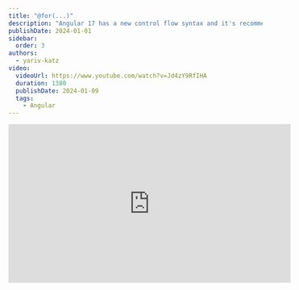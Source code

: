 ```yaml
---
title: "@for(...)"
description: "Angular 17 has a new control flow syntax and it's recommended to stop using *ngFor, and use @for instead."
publishDate: 2024-01-01
sidebar:
  order: 3
authors:
  - yariv-katz
video:
  videoUrl: https://www.youtube.com/watch?v=Jd4zY9RfIHA
  duration: 1380
  publishDate: 2024-01-09
  tags:    
    - Angular
---
```



<div class="not-content flex mb-10">
	<iframe
		className="mx-auto"
		width="560"
		height="315"
		src="https://www.youtube.com/embed/Jd4zY9RfIHA?si=6tABeXpji0SReSlD"
		title="YouTube video player"
		frameBorder="0"
		allow="accelerometer; autoplay; clipboard-write; encrypted-media; gyroscope; picture-in-picture; web-share"
		allowFullScreen
	/>
</div>

הסינטקס החדש של `@for` שניתן להשתמש בו כדי להחליף את `*ngFor` זמין מ-**Angular 17**.
הסינטקס החדש הוא הרבה יותר נקי וקל לקריאה וכתיב, וגם עוצמתי יותר.  
בואו נסתכל על הדוגמה הבאה ונפרק את התכונות והיתרונות העיקריים של הסינטקס החדש.

<div className="mt-5 not-content ltr" dir="ltr">
<Sandpack 
	client:load
	customSetup={{ 
		dependencies: { 			
			"@angular/core": "^17.0.0",
			"@angular/platform-browser": "^17.0.0",
			"@angular/platform-browser-dynamic": "^17.0.0",
			"@angular/common": "^17.0.0",
			"@angular/compiler": "^17.0.0"			
		}
	}}
	
	files={{
		"src/app/old-ngfor.component.ts": {			
			code: `import { Component, ChangeDetectionStrategy } from '@angular/core';
@Component({
	changeDetection: ChangeDetectionStrategy.OnPush,
	selector: 'old-ngfor',
	standalone: true,
	imports: [CommonModule],
	template: \`
		<h1>Old way - *ngFor</h1>
		<h2>Simple</h2>
		<ul>
			<li *ngFor="let book of books">{{book.title}}</li>
		</ul>	
		<h2>With trackBy</h2>
		<ul>
			<li *ngFor="let book of books; trackBy: trackByFn">{{book.title}}</li>
		</ul>
		<h2>With context variables</h2>
		<ul>
			<li *ngFor="let book of books; index as i; even as e">{{i}} {{e}} {{book.title}}</li>
		</ul>
	\`,
})
export class OldNgForComponent {
	books = [
    {id: 1, title: 'Book 1'},
    {id: 2, title: 'Book 2'},
    {id: 3, title: 'Book 3'},
    {id: 4, title: 'Book 4'},
    {id: 5, title: 'Book 5'},
  ];
	
	trackByFn(index, item) {
		return item.id;		
	}
}
`
		},
		"src/app/new-for.component.ts": {			
			code: `import { Component, ChangeDetectionStrategy } from '@angular/core';
@Component({
	changeDetection: ChangeDetectionStrategy.OnPush,
	selector: 'new-for',
	standalone: true,
	imports: [CommonModule],
	template: \`
		<h1>new way - &#64;for</h1>	
		<h2>Simple</h2>
		<ul>
		@for(book of books; track book.id) {
			<li>{{book.title}}</li>	
		}
		</ul>	
		<h2>With empty block</h2>
		<ul>
		@for(book of books2; track book.id) {
			<li>{{book.title}}</li>	
		}
		@empty {
			<li>No books</li>
		}
		</ul>
		<h2>With context variables</h2>
		<ul>
		@for(book of books; track book.id; let i = $index; let e = $even) {
			<li>{{i}} {{e}} {{book.title}}</li>	
		}
		</ul>
	\`,
})
export class NewForComponent {
	books = [
    {id: 1, title: 'Book 1'},
    {id: 2, title: 'Book 2'},
    {id: 3, title: 'Book 3'},
    {id: 4, title: 'Book 4'},
    {id: 5, title: 'Book 5'},
  ];
	
	books2 = [];
}
`
		},
		"src/app/app.component.ts": {
			hidden: true,
			readOnly: true,
			code: `import { Component, ChangeDetectionStrategy } from '@angular/core';
@Component({
  changeDetection: ChangeDetectionStrategy.OnPush,
  selector: 'app-root',
  standalone: true,
  imports: [OldNgForComponent, NewForComponent],
  template: \`
    <h1>*ngFor -> &#64;for</h1>
		<old-ngfor></old-ngfor>
		<new-for></new-for>
  \`,
})
export class AppComponent {	
}`
		},		
		"src/main.ts": {
			hidden: true,
			readOnly: true,
			code: `import '@angular/compiler';

bootstrapApplication(AppComponent)
  .catch((err) => console.error(err));
`
		}	
	}}
	
	template="angular" 
/>
</div>

## track

בסינטקס החדש של `@for` חובה לספק את הפרמטר `track`. על פי התיעוד של Angular, הרבה בעיות בביצועים של אפליקציות Angular נגרמו מלולאות `*ngFor` ללא `trackBy`, עכשיו הפרמטר `track` הוא חובה עם סינטקס פשוט יותר.  
כעת ניתן בקלות לבחור Property מהאובייקט, ואנגולר ישתמש בו כדי לעקוב אחרי שינויים במערך.  
ניתן גם להשתמש במשתנה הקונטקסט `$index` כדי לעקוב לפי אינדקס, אבל עדיף להשתמש במפתח ראשי באובייקט ולהשתמש בזה כערך ל track.

## בלוק ריק

אחרי הבלוק של `@for` ניתן להוסיף בלוק של `@empty` שיתבצע כאשר המערך ריק.  
לפני הסינטקס החדש היינו צריכים להשתמש ב-`*ngIf` כדי לבדוק אם המערך ריק, ואז להציג את הבלוק הריק.

## משתנים בקונטקסט

המשתנים בקונטקסט שהיו זמינים ב-*ngFor זמינים גם ב-`@for`:
- `$index` - האינדקס של האיבר הנוכחי במערך
- `$first` - `true` אם האיבר הנוכחי הוא הראשון במערך
- `$last` - `true` אם האיבר הנוכחי הוא האחרון במערך
- `$even` - `true` אם האינדקס של האיבר הנוכחי הוא זוגי
- `$odd` - `true` אם האינדקס של האיבר הנוכחי הוא אי-זוגי

## סיכום

מומלץ להפסיק להשתמש ב-*ngFor ולהשתמש בסינטקס החדש של `@for`. ישנם כמה יתרונות לשימוש בסינטקס החדש של `@for`:
- קל יותר להבין את הבלוק של `@for`
- קל יותר לספק `track`
- ה- `track` החובה ימנע בעיות בביצועים
- קל יותר לטפל במצב של מערך ריק

